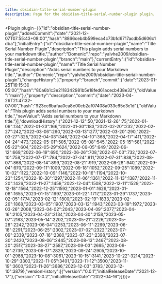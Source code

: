 ---
title: obsidian-title-serial-number-plugin
description: Page for the obsidian-title-serial-number-plugin plugin.
---


<Plugin plugin={({"id":"obsidian-title-serial-number-plugin","addedCommit":{"date":"2021-12-07T07:55:43+08:00","hash":"8866ceb4b599eca4c73b1d6717acdb5d606c1dba"},"initialEntry":{"id":"obsidian-title-serial-number-plugin","name":"Title Serial Number Plugin","description":"This plugin adds serial numbers to your markdown title.","author":"Domenic","repo":"yalvhe2009/obsidian-title-serial-number-plugin","branch":"main"},"currentEntry":{"id":"obsidian-title-serial-number-plugin","name":"Title Serial Number Plugin","description":"Adds serial numbers to your Markdown title.","author":"Domenic","repo":"yalvhe2009/obsidian-title-serial-number-plugin"},"changeHistory":[{"property":"branch","commit":{"date":"2023-01-25T16:15:30-05:00","hash":"80a6b1c3e2118342981b5e18fed61acecb438e32"},"oldValue":"main"},{"property":"description","commit":{"date":"2023-04-26T21:47:32-07:00","hash":"923ce8bafaa0ea8e00cb2af07408a033e85e3c1d"},"oldValue":"This plugin adds serial numbers to your markdown title.","newValue":"Adds serial numbers to your Markdown title."}],"downloadHistory":{"2021-12-12":50,"2021-12-26":75,"2022-01-09":134,"2022-01-23":166,"2022-01-30":183,"2022-02-20":232,"2022-02-27":242,"2022-03-06":260,"2022-03-13":277,"2022-03-20":290,"2022-03-27":325,"2022-04-03":346,"2022-04-10":368,"2022-04-17":411,"2022-04-24":473,"2022-05-01":505,"2022-05-08":545,"2022-05-15":581,"2022-05-22":604,"2022-05-29":624,"2022-06-05":649,"2022-06-12":669,"2022-06-19":690,"2022-06-26":708,"2022-07-03":732,"2022-07-10":758,"2022-07-17":784,"2022-07-24":811,"2022-07-31":838,"2022-08-07":868,"2022-08-14":899,"2022-08-21":919,"2022-08-28":940,"2022-09-04":970,"2022-09-11":1009,"2022-09-18":1052,"2022-09-25":1089,"2022-10-02":1122,"2022-10-09":1146,"2022-10-16":1194,"2022-10-23":1254,"2022-10-30":1297,"2022-11-06":1361,"2022-11-13":1387,"2022-11-20":1426,"2022-11-27":1459,"2022-12-04":1508,"2022-12-11":1529,"2022-12-18":1564,"2022-12-25":1592,"2023-01-01":1626,"2023-01-08":1655,"2023-01-15":1697,"2023-01-22":1717,"2023-01-29":1737,"2023-02-05":1774,"2023-02-12":1800,"2023-02-19":1833,"2023-02-26":1868,"2023-03-05":1907,"2023-03-12":1943,"2023-03-19":1972,"2023-03-26":2008,"2023-04-02":2043,"2023-04-09":2077,"2023-04-16":2105,"2023-04-23":2134,"2023-04-30":2158,"2023-05-07":2183,"2023-05-14":2202,"2023-05-21":2226,"2023-05-28":2242,"2023-06-04":2253,"2023-06-11":2269,"2023-06-18":2291,"2023-06-25":2302,"2023-07-02":2322,"2023-07-09":2339,"2023-07-16":2380,"2023-07-23":2398,"2023-07-30":2420,"2023-08-06":2445,"2023-08-13":2467,"2023-08-20":2517,"2023-08-27":2587,"2023-09-03":2665,"2023-09-10":2739,"2023-09-17":2829,"2023-09-24":2905,"2023-10-01":2988,"2023-10-08":3061,"2023-10-15":3141,"2023-10-22":3214,"2023-10-29":3303,"2023-11-05":3401,"2023-11-12":3500,"2023-11-19":3600,"2023-11-26":3686,"2023-12-03":3783,"2023-12-10":3879},"versionHistory":[{"version":"0.0.1","initialReleaseDate":"2021-12-17"},{"version":"0.0.2","initialReleaseDate":"2022-04-16"}]})}></Plugin>